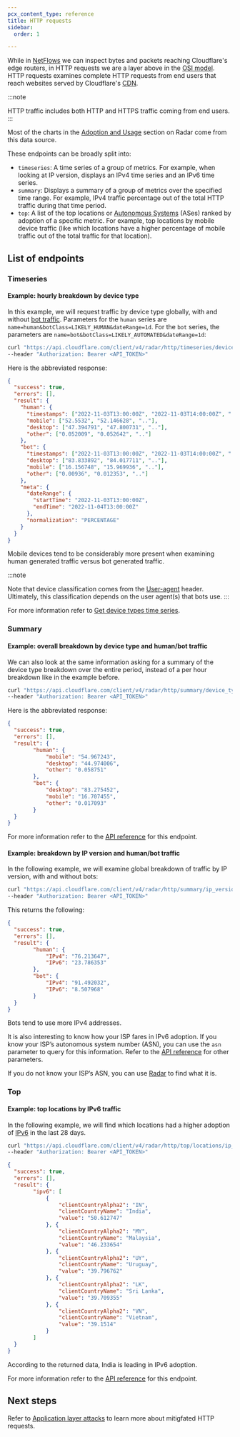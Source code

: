 ```yaml
---
pcx_content_type: reference
title: HTTP requests
sidebar:
  order: 1

---
```


While in [NetFlows](/radar/investigate/netflows/) we can inspect bytes and packets reaching Cloudflare's edge routers, in HTTP requests we are a layer above in the [OSI model](https://en.wikipedia.org/wiki/OSI_model). HTTP requests examines complete HTTP requests from end users that reach websites served by Cloudflare's [CDN](https://www.cloudflare.com/en-gb/learning/cdn/what-is-a-cdn/).

:::note

HTTP traffic includes both HTTP and HTTPS traffic coming from end users.
:::

Most of the charts in the [Adoption and Usage](https://radar.cloudflare.com/adoption-and-usage) section on Radar come from this data source.

These endpoints can be broadly split into:

* `timeseries`: A time series of a group of metrics. For example, when looking at IP version, displays an IPv4 time series and an IPv6 time series.
* `summary`: Displays a summary of a group of metrics over the specified time range. For example, IPv4 traffic percentage out of the total HTTP traffic during that time period.
* `top`: A list of the top locations or [Autonomous Systems](https://www.cloudflare.com/en-gb/learning/network-layer/what-is-an-autonomous-system/) (ASes) ranked by adoption of a specific metric. For example, top locations by mobile device traffic (like which locations have a higher percentage of mobile traffic out of the total traffic for that location).

## List of endpoints

### Timeseries

#### Example: hourly breakdown by device type

In this example, we will request traffic by device type globally, with and without [bot traffic](/radar/concepts/bot-classes/). Parameters for the `human` series are `name=human&botClass=LIKELY_HUMAN&dateRange=1d`. For the `bot` series, the parameters are `name=bot&botClass=LIKELY_AUTOMATED&dateRange=1d`:

```bash
curl "https://api.cloudflare.com/client/v4/radar/http/timeseries/device_type?name=human&botClass=LIKELY_HUMAN&dateRange=1d&name=bot&botClass=LIKELY_AUTOMATED&dateRange=1d&format=json&aggInterval=1h" \
--header "Authorization: Bearer <API_TOKEN>"
```

Here is the abbreviated response:

```json
{
  "success": true,
  "errors": [],
  "result": {
    "human": {
      "timestamps": ["2022-11-03T13:00:00Z", "2022-11-03T14:00:00Z", ".."],
      "mobile": ["52.5532", "52.146628", ".."],
      "desktop": ["47.394791", "47.800731", ".."],
      "other": ["0.052009", "0.052642", ".."]
    },
    "bot": {
      "timestamps": ["2022-11-03T13:00:00Z", "2022-11-03T14:00:00Z", ".."],
      "desktop": ["83.833892", "84.017711", ".."],
      "mobile": ["16.156748", "15.969936", ".."],
      "other": ["0.00936", "0.012353", ".."]
    },
    "meta": {
      "dateRange": {
        "startTime": "2022-11-03T13:00:00Z",
        "endTime": "2022-11-04T13:00:00Z"
      },
      "normalization": "PERCENTAGE"
    }
  }
}
```

Mobile devices tend to be considerably more present when examining human generated traffic versus bot generated traffic.

:::note

Note that device classification comes from the [User-agent](https://developer.mozilla.org/en-US/docs/Web/HTTP/Headers/User-Agent) header. Ultimately, this classification depends on the user agent(s) that bots use.
:::

For more information refer to [Get device types time series](/api/resources/radar/subresources/http/subresources/timeseries_groups/methods/device_type/).

### Summary

#### Example: overall breakdown by device type and human/bot traffic

We can also look at the same information asking for a summary of the device type breakdown over the entire period, instead of a per hour breakdown like in the example before.

```bash
curl "https://api.cloudflare.com/client/v4/radar/http/summary/device_type?name=human&botClass=LIKELY_HUMAN&dateRange=1d&name=bot&botClass=LIKELY_AUTOMATED&dateRange=1d&format=json&aggInterval=1h" \
--header "Authorization: Bearer <API_TOKEN>"
```

Here is the abbreviated response:

```json
{
  "success": true,
  "errors": [],
  "result": {
		"human": {
			"mobile": "54.967243",
			"desktop": "44.974006",
			"other": "0.058751"
		},
		"bot": {
			"desktop": "83.275452",
			"mobile": "16.707455",
			"other": "0.017093"
		}
  }
}
```

For more information refer to the [API reference](/api/resources/radar/subresources/http/subresources/summary/methods/device_type/) for this endpoint.

#### Example: breakdown by IP version and human/bot traffic

In the following example, we will examine global breakdown of traffic by IP version, with and without bots:

```bash
curl "https://api.cloudflare.com/client/v4/radar/http/summary/ip_version?name=human&botClass=LIKELY_HUMAN&dateRange=1d&name=bot&botClass=LIKELY_AUTOMATED&dateRange=1d&format=json&aggInterval=1h" \
--header "Authorization: Bearer <API_TOKEN>"
```

This returns the following:

```json
{
  "success": true,
  "errors": [],
  "result": {
		"human": {
			"IPv4": "76.213647",
			"IPv6": "23.786353"
		},
		"bot": {
			"IPv4": "91.492032",
			"IPv6": "8.507968"
		}
  }
}
```

Bots tend to use more IPv4 addresses.

It is also interesting to know how your ISP fares in IPv6 adoption. If you know your ISP’s autonomous system number (ASN), you can use the `asn` parameter to query for this information. Refer to the [API reference](/api/resources/radar/subresources/http/subresources/summary/methods/ip_version/) for other parameters.

If you do not know your ISP’s ASN, you can use [Radar](https://radar.cloudflare.com/ip) to find what it is.

### Top

#### Example: top locations by IPv6 traffic

In the following example, we will find which locations had a higher adoption of [IPv6](https://en.wikipedia.org/wiki/IPv6) in the last 28 days.

```bash
curl "https://api.cloudflare.com/client/v4/radar/http/top/locations/ip_version/IPv6?name=ipv6&botClass=LIKELY_HUMAN&dateRange=28d&format=json&limit=5" \
--header "Authorization: Bearer <API_TOKEN>"
```

```json
{
  "success": true,
  "errors": [],
  "result": {
		"ipv6": [
			{
				"clientCountryAlpha2": "IN",
				"clientCountryName": "India",
				"value": "50.612747"
			}, {
				"clientCountryAlpha2": "MY",
				"clientCountryName": "Malaysia",
				"value": "46.233654"
			}, {
				"clientCountryAlpha2": "UY",
				"clientCountryName": "Uruguay",
				"value": "39.796762"
			}, {
				"clientCountryAlpha2": "LK",
				"clientCountryName": "Sri Lanka",
				"value": "39.709355"
			}, {
				"clientCountryAlpha2": "VN",
				"clientCountryName": "Vietnam",
				"value": "39.1514"
			}
		]
  }
}
```

According to the returned data, India is leading in IPv6 adoption.

For more information refer to the [API reference](/api/resources/radar/subresources/http/subresources/locations/subresources/ip_version/methods/get/) for this endpoint.

## Next steps

Refer to [Application layer attacks](/radar/investigate/application-layer-attacks/) to learn more about mitigfated HTTP requests.

